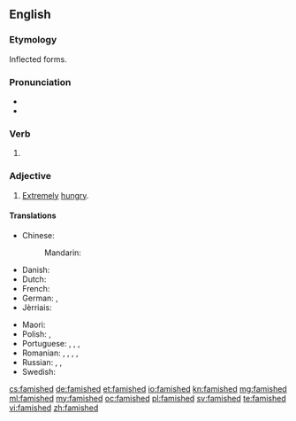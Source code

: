 ==English==

===Etymology===
Inflected forms.

===Pronunciation===
* {{IPA|/ˈfæmɪʃt/|lang=en}}
* {{audio|en-us-famished.ogg|Audio (US)|lang=en}}

===Verb===
{{head|en}}

# {{en-past of|famish}}

===Adjective===
{{en-adj}}

# [[extremely|Extremely]] [[hungry]].

====Translations====
{{trans-top|extremely hungry}}
* Chinese:
*: Mandarin: {{t+|cmn|惄|tr=nì|sc=Hani}}
* Danish: {{t|da|udhungret}}
* Dutch: {{t+|nl|uitgehongerd}}
* French: {{t+|fr|affamé}}
* German: {{t|de|verhungert}}, {{t|de|ausgehungert}}
* Jèrriais: {{t|roa-jer|famélique|m|f}}
{{trans-mid}}
* Maori: {{t|mi|pakaroa}}
* Polish: {{t|pl|wygłodzony}}, {{t|pl|zgłodniały}}
* Portuguese: {{t+|pt|faminto|m}}, {{t|pt|faminta|f}}, {{t+|pt|esfomeado|m}}, {{t|pt|esfomeada|f}}
* Romanian: {{t+|ro|înfometat|m|n}}, {{t|ro|înfometată|f}}, {{t|ro|înfometați|m-p}}, {{t|ro|înfometate|f-p|n-p}}, {{t+|ro|hămesit|m}}
* Russian: {{t+|ru|голо́дный|sc=Cyrl}}, {{t|ru|изголода́вшийся|sc=Cyrl}}, {{t+|ru|голода́ющий|sc=Cyrl}}
* Swedish: {{t+|sv|utsvulten}}
{{trans-bottom}}

[[cs:famished]]
[[de:famished]]
[[et:famished]]
[[io:famished]]
[[kn:famished]]
[[mg:famished]]
[[ml:famished]]
[[my:famished]]
[[oc:famished]]
[[pl:famished]]
[[sv:famished]]
[[te:famished]]
[[vi:famished]]
[[zh:famished]]